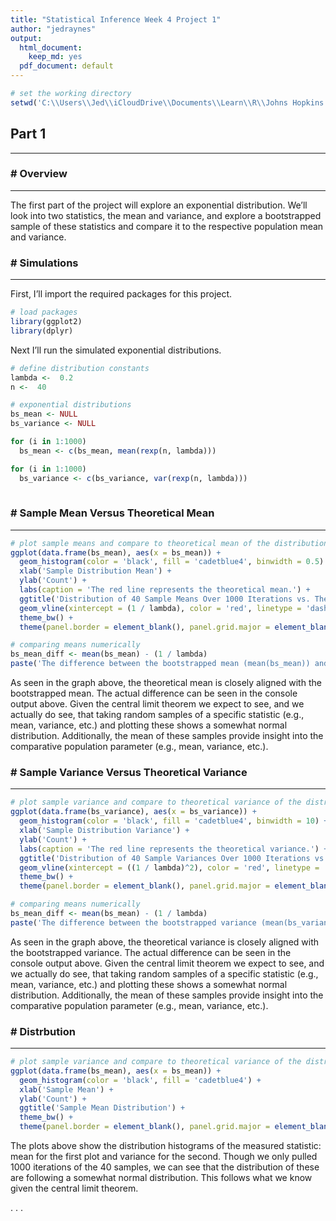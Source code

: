 ```yaml
---
title: "Statistical Inference Week 4 Project 1"
author: "jedraynes"
output:
  html_document:
    keep_md: yes
  pdf_document: default
---
```


```r
# set the working directory
setwd('C:\\Users\\Jed\\iCloudDrive\\Documents\\Learn\\R\\Johns Hopkins Data Science Specialization\\6 Statistical Inference\\Week 4\\Project 1')
```


## Part 1

-----

### # Overview

-----

The first part of the project will explore an exponential distribution. We'll look into two statistics, the mean and variance, and explore a bootstrapped sample of these statistics and compare it to the respective population mean and variance.

### # Simulations

-----

First, I'll import the required packages for this project.

```r
# load packages
library(ggplot2)
library(dplyr)
```

Next I'll run the simulated exponential distributions.

```r
# define distribution constants
lambda <-  0.2
n <-  40

# exponential distributions
bs_mean <- NULL
bs_variance <- NULL

for (i in 1:1000)
  bs_mean <- c(bs_mean, mean(rexp(n, lambda)))

for (i in 1:1000)
  bs_variance <- c(bs_variance, var(rexp(n, lambda)))
  
```

### # Sample Mean Versus Theoretical Mean

-----

```r
# plot sample means and compare to theoretical mean of the distribution
ggplot(data.frame(bs_mean), aes(x = bs_mean)) + 
  geom_histogram(color = 'black', fill = 'cadetblue4', binwidth = 0.5) + 
  xlab('Sample Distribution Mean') + 
  ylab('Count') + 
  labs(caption = 'The red line represents the theoretical mean.') + 
  ggtitle('Distribution of 40 Sample Means Over 1000 Iterations vs. The Theoretical Mean of an Exponential Distribution') + 
  geom_vline(xintercept = (1 / lambda), color = 'red', linetype = 'dashed', size = 1) + 
  theme_bw() + 
  theme(panel.border = element_blank(), panel.grid.major = element_blank(), panel.grid.minor = element_blank(), axis.line = element_line(colour = "black"))

# comparing means numerically
bs_mean_diff <- mean(bs_mean) - (1 / lambda)
paste('The difference between the bootstrapped mean (mean(bs_mean)) and the theoretical mean (1 / lambda) is ', round(bs_mean_diff, 4), '.', sep = '')
```

As seen in the graph above, the theoretical mean is closely aligned with the bootstrapped mean. The actual difference can be seen in the console output above. Given the central limit theorem we expect to see, and we actually do see, that taking random samples of a specific statistic (e.g., mean, variance, etc.) and plotting these shows a somewhat normal distribution. Additionally, the mean of these samples provide insight into the comparative population parameter (e.g., mean, variance, etc.).

### # Sample Variance Versus Theoretical Variance

-----

```r
# plot sample variance and compare to theoretical variance of the distribution
ggplot(data.frame(bs_variance), aes(x = bs_variance)) + 
  geom_histogram(color = 'black', fill = 'cadetblue4', binwidth = 10) + 
  xlab('Sample Distribution Variance') + 
  ylab('Count') + 
  labs(caption = 'The red line represents the theoretical variance.') + 
  ggtitle('Distribution of 40 Sample Variances Over 1000 Iterations vs. The Theoretical Variance of an Exponential Distribution') + 
  geom_vline(xintercept = ((1 / lambda)^2), color = 'red', linetype = 'dashed', size = 1) + 
  theme_bw() + 
  theme(panel.border = element_blank(), panel.grid.major = element_blank(), panel.grid.minor = element_blank(), axis.line = element_line(colour = "black"))

# comparing means numerically
bs_mean_diff <- mean(bs_mean) - (1 / lambda)
paste('The difference between the bootstrapped variance (mean(bs_variance)) and the theoretical variance ((1 / lambda)^2) is ', round(bs_mean_diff, 4), '.', sep = '')
```

As seen in the graph above, the theoretical variance is closely aligned with the bootstrapped variance. The actual difference can be seen in the console output above. Given the central limit theorem we expect to see, and we actually do see, that taking random samples of a specific statistic (e.g., mean, variance, etc.) and plotting these shows a somewhat normal distribution. Additionally, the mean of these samples provide insight into the comparative population parameter (e.g., mean, variance, etc.).

### # Distrbution

-----
```r
# plot sample variance and compare to theoretical variance of the distribution
ggplot(data.frame(bs_mean), aes(x = bs_mean)) + 
  geom_histogram(color = 'black', fill = 'cadetblue4') + 
  xlab('Sample Mean') + 
  ylab('Count') + 
  ggtitle('Sample Mean Distribution') + 
  theme_bw() + 
  theme(panel.border = element_blank(), panel.grid.major = element_blank(), panel.grid.minor = element_blank(), axis.line = element_line(colour = "black"))

```
The plots above show the distribution histograms of the measured statistic: mean for the first plot and variance for the second. Though we only pulled 1000 iterations of the 40 samples, we can see that the distribution of these are following a somewhat normal distribution. This follows what we know given the central limit theorem.


<div id="dot">. . .</div>